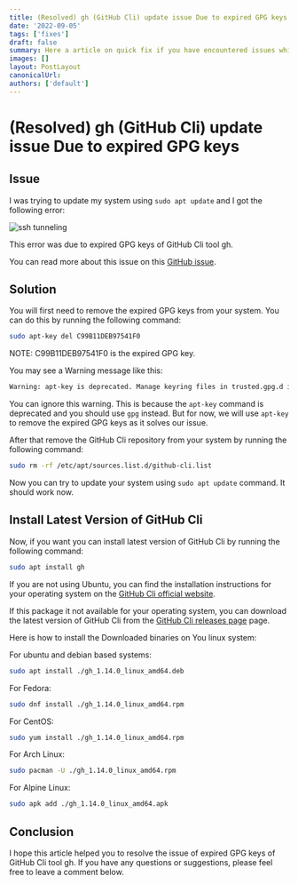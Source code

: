 ```yaml
---
title: (Resolved) gh (GitHub Cli) update issue Due to expired GPG keys
date: '2022-09-05'
tags: ['fixes']
draft: false
summary: Here a article on quick fix if you have encountered issues while updating your system due to expired GPG keys of GitHub Cli tool gh.
images: []
layout: PostLayout
canonicalUrl:
authors: ['default']
---
```


<TOCInline toc={props.toc} asDisclosure />

# (Resolved) gh (GitHub Cli) update issue Due to expired GPG keys

## Issue

I was trying to update my system using `sudo apt update` and I got the following error:

![ssh tunneling](/static/images/github_cli_expired_gpg/error_image.png)

This error was due to expired GPG keys of GitHub Cli tool gh.

You can read more about this issue on this [GitHub issue](https://github.com/cli/cli/issues/6175).

## Solution

You will first need to remove the expired GPG keys from your system. You can do this by running the following command:

```bash
sudo apt-key del C99B11DEB97541F0
```

NOTE: C99B11DEB97541F0 is the expired GPG key.

You may see a Warning message like this:

```bash
Warning: apt-key is deprecated. Manage keyring files in trusted.gpg.d instead (see apt-key(8)).
```

You can ignore this warning. This is because the `apt-key` command is deprecated and you should use `gpg` instead. But for now, we will use `apt-key` to remove the expired GPG keys as it solves our issue.

After that remove the GitHub Cli repository from your system by running the following command:

```bash
sudo rm -rf /etc/apt/sources.list.d/github-cli.list
```

Now you can try to update your system using `sudo apt update` command. It should work now.

## Install Latest Version of GitHub Cli

Now, if you want you can install latest version of GitHub Cli by running the following command:

```bash
sudo apt install gh
```

If you are not using Ubuntu, you can find the installation instructions for your operating system on the [GitHub Cli official website](https://cli.github.com/manual/installation).

If this package it not available for your operating system, you can download the latest version of GitHub Cli from the [GitHub Cli releases page](https://github.com/cli/cli/releases/latest) page.

Here is how to install the Downloaded binaries on You linux system:

For ubuntu and debian based systems:

```bash
sudo apt install ./gh_1.14.0_linux_amd64.deb
```

For Fedora:

```bash
sudo dnf install ./gh_1.14.0_linux_amd64.rpm
```

For CentOS:

```bash
sudo yum install ./gh_1.14.0_linux_amd64.rpm
```

For Arch Linux:

```bash
sudo pacman -U ./gh_1.14.0_linux_amd64.rpm
```

For Alpine Linux:

```bash
sudo apk add ./gh_1.14.0_linux_amd64.apk
```

## Conclusion

I hope this article helped you to resolve the issue of expired GPG keys of GitHub Cli tool gh. If you have any questions or suggestions, please feel free to leave a comment below.
